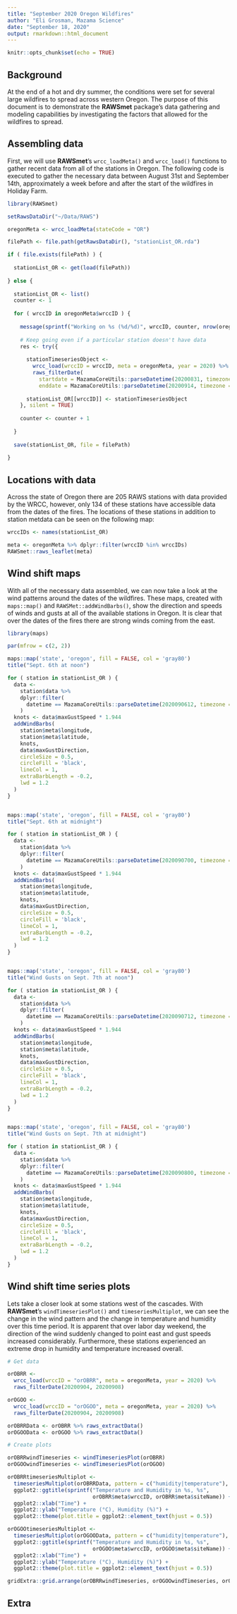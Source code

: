 ```yaml
---
title: "September 2020 Oregon Wildfires"
author: "Eli Grosman, Mazama Science"
date: "September 18, 2020"
output: rmarkdown::html_document
---
```


```r
knitr::opts_chunk$set(echo = TRUE)
```

## Background
At the end of a hot and dry summer, the conditions were set for several large
wildfires to spread across western Oregon. The purpose of this document is to 
demonstrate the **RAWSmet** package's data gathering and modeling capabilities
by investigating the factors that allowed for the wildfires to spread. 

## Assembling data
First, we will use **RAWSmet**'s `wrcc_loadMeta()` and `wrcc_load()` functions 
to gather recent data from all of the stations in Oregon. The following code 
is executed to gather the necessary data between August 31st and September 14th,
approximately a week before and after the start of the wildfires in Holiday Farm.
```r
library(RAWSmet)

setRawsDataDir("~/Data/RAWS")

oregonMeta <- wrcc_loadMeta(stateCode = "OR")

filePath <- file.path(getRawsDataDir(), "stationList_OR.rda")

if ( file.exists(filePath) ) {
  
  stationList_OR <- get(load(filePath))
  
} else {
  
  stationList_OR <- list()
  counter <- 1
  
  for ( wrccID in oregonMeta$wrccID ) {
    
    message(sprintf("Working on %s (%d/%d)", wrccID, counter, nrow(oregonMeta)))
    
    # Keep going even if a particular station doesn't have data
    res <- try({
      
      stationTimeseriesObject <- 
        wrcc_load(wrccID = wrccID, meta = oregonMeta, year = 2020) %>%
        raws_filterDate(
          startdate = MazamaCoreUtils::parseDatetime(20200831, timezone = "America/Los_Angeles"),
          enddate = MazamaCoreUtils::parseDatetime(20200914, timezone = "America/Los_Angeles"))
      
      stationList_OR[[wrccID]] <- stationTimeseriesObject
    }, silent = TRUE)
    
    counter <- counter + 1
      
  }
  
  save(stationList_OR, file = filePath)
    
}
```

## Locations with data
Across the state of Oregon there are 205 RAWS stations with data provided by the 
WRCC, however, only 134 of these stations have accessible data from the dates of 
the fires. The locations of these stations in addition to station metdata
can be seen on the following map: 
```r
wrccIDs <- names(stationList_OR)

meta <- oregonMeta %>% dplyr::filter(wrccID %in% wrccIDs)
RAWSmet::raws_leaflet(meta)
```

## Wind shift maps
With all of the necessary data assembled, we can now take a look at the wind patterns
around the dates of the wildfires. These maps, created with `maps::map()` and 
`RAWSMet::addWindBarbs()`, show the direction and speeds of winds and gusts at 
all of the available stations in Oregon. It is clear that over the dates of the 
fires there are strong winds coming from the east. 
```r
library(maps)

par(mfrow = c(2, 2))

maps::map('state', 'oregon', fill = FALSE, col = 'gray80')
title("Sept. 6th at noon")

for ( station in stationList_OR ) {
  data <- 
    station$data %>%
    dplyr::filter(
      datetime == MazamaCoreUtils::parseDatetime(2020090612, timezone = "America/Los_Angeles")
    )
  knots <- data$maxGustSpeed * 1.944
  addWindBarbs(
    station$meta$longitude, 
    station$meta$latitude, 
    knots, 
    data$maxGustDirection,
    circleSize = 0.5,
    circleFill = 'black',
    lineCol = 1,
    extraBarbLength = -0.2,
    lwd = 1.2
  )
}


maps::map('state', 'oregon', fill = FALSE, col = 'gray80')
title("Sept. 6th at midnight")

for ( station in stationList_OR ) {
  data <- 
    station$data %>%
    dplyr::filter(
      datetime == MazamaCoreUtils::parseDatetime(2020090700, timezone = "America/Los_Angeles")
    )
  knots <- data$maxGustSpeed * 1.944
  addWindBarbs(
    station$meta$longitude, 
    station$meta$latitude, 
    knots, 
    data$maxGustDirection,
    circleSize = 0.5,
    circleFill = 'black',
    lineCol = 1,
    extraBarbLength = -0.2,
    lwd = 1.2
  )
}


maps::map('state', 'oregon', fill = FALSE, col = 'gray80')
title("Wind Gusts on Sept. 7th at noon")

for ( station in stationList_OR ) {
  data <- 
    station$data %>%
    dplyr::filter(
      datetime == MazamaCoreUtils::parseDatetime(2020090712, timezone = "America/Los_Angeles")
    )
  knots <- data$maxGustSpeed * 1.944
  addWindBarbs(
    station$meta$longitude, 
    station$meta$latitude, 
    knots, 
    data$maxGustDirection,
    circleSize = 0.5,
    circleFill = 'black',
    lineCol = 1,
    extraBarbLength = -0.2,
    lwd = 1.2
  )
}


maps::map('state', 'oregon', fill = FALSE, col = 'gray80')
title("Wind Gusts on Sept. 7th at midnight")

for ( station in stationList_OR ) {
  data <- 
    station$data %>%
    dplyr::filter(
      datetime == MazamaCoreUtils::parseDatetime(2020090800, timezone = "America/Los_Angeles")
    )
  knots <- data$maxGustSpeed * 1.944
  addWindBarbs(
    station$meta$longitude, 
    station$meta$latitude, 
    knots, 
    data$maxGustDirection,
    circleSize = 0.5,
    circleFill = 'black',
    lineCol = 1,
    extraBarbLength = -0.2,
    lwd = 1.2
  )
}
```

## Wind shift time series plots
Lets take a closer look at some stations west of the cascades. With **RAWSmet**'s
`windTimeseriesPlot()` and `timeseriesMultiplot`, we can see the change in the
wind pattern and the change in temperature and humidity over this time period.
It is apparent that  over labor day weekend, the direction of the wind suddenly 
changed to point east and gust speeds increased considerably. Furthermore, 
these stations experienced an extreme drop in humidity and temperature increased
overall.
```r

# Get data

orOBRR <- 
  wrcc_load(wrccID = "orOBRR", meta = oregonMeta, year = 2020) %>%
  raws_filterDate(20200904, 20200908)

orOGOO <- 
  wrcc_load(wrccID = "orOGOO", meta = oregonMeta, year = 2020) %>%
  raws_filterDate(20200904, 20200908)

orOBRRData <- orOBRR %>% raws_extractData()
orOGOOData <- orOGOO %>% raws_extractData()

# Create plots

orOBRRwindTimeseries <- windTimeseriesPlot(orOBRR)
orOGOOwindTimeseries <- windTimeseriesPlot(orOGOO)

orOBRRtimeseriesMultiplot <-
  timeseriesMultiplot(orOBRRData, pattern = c("humidity|temperature"), nrow = 2) + 
  ggplot2::ggtitle(sprintf("Temperature and Humidity in %s, %s", 
                           orOBRR$meta$wrccID, orOBRR$meta$siteName)) +
  ggplot2::xlab("Time") +
  ggplot2::ylab("Temperature (°C), Humidity (%)") +
  ggplot2::theme(plot.title = ggplot2::element_text(hjust = 0.5))

orOGOOtimeseriesMultiplot <-
  timeseriesMultiplot(orOGOOData, pattern = c("humidity|temperature"), nrow = 2) +
  ggplot2::ggtitle(sprintf("Temperature and Humidity in %s, %s", 
                           orOGOO$meta$wrccID, orOGOO$meta$siteName)) +
  ggplot2::xlab("Time") +
  ggplot2::ylab("Temperature (°C), Humidity (%)") +
  ggplot2::theme(plot.title = ggplot2::element_text(hjust = 0.5))

gridExtra::grid.arrange(orOBRRwindTimeseries, orOGOOwindTimeseries, orOBRRtimeseriesMultiplot, orOGOOtimeseriesMultiplot)
```


## Extra


